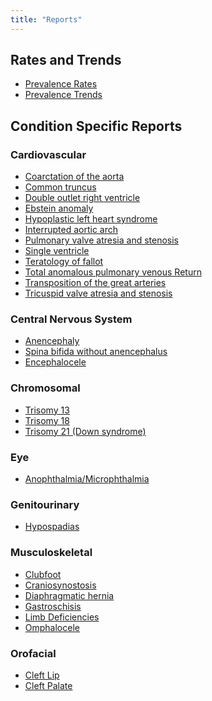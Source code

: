 ```yaml
---
title: "Reports"
---
```


## Rates and Trends

* [Prevalence Rates](https://rpubs.com/AK_ABDR/five-year_prev)
* [Prevalence Trends](https://rpubs.com/AK_ABDR/trends)

## Condition Specific Reports

### Cardiovascular
* [Coarctation of the aorta](https://rpubs.com/AK_ABDR/1043607)
* [Common truncus](https://rpubs.com/AK_ABDR/1045079)
* [Double outlet right ventricle](https://rpubs.com/AK_ABDR/1043675)
* [Ebstein anomaly](https://rpubs.com/AK_ABDR/1043678)
* [Hypoplastic left heart syndrome](https://rpubs.com/AK_ABDR/1045456)
* [Interrupted aortic arch](https://rpubs.com/AK_ABDR/1043713)
* [Pulmonary valve atresia and stenosis](https://rpubs.com/AK_ABDR/1045021)
* [Single ventricle](https://rpubs.com/AK_ABDR/1045023)
* [Teratology of fallot](https://rpubs.com/AK_ABDR/1045064)
* [Total anomalous pulmonary venous Return](https://rpubs.com/AK_ABDR/1045027)
* [Transposition of the great arteries](https://rpubs.com/AK_ABDR/1045028)
* [Tricuspid valve atresia and stenosis](https://rpubs.com/AK_ABDR/1045068)

### Central Nervous System
* [Anencephaly](https://rpubs.com/AK_ABDR/1043560)
* [Spina bifida without anencephalus](https://rpubs.com/AK_ABDR/1045024)
* [Encephalocele](https://rpubs.com/AK_ABDR/1043684)

### Chromosomal
* [Trisomy 13](https://rpubs.com/AK_ABDR/1045072)
* [Trisomy 18](https://rpubs.com/AK_ABDR/1045076)
* [Trisomy 21 (Down syndrome)](https://rpubs.com/AK_ABDR/1045078)

### Eye
* [Anophthalmia/Microphthalmia](https://rpubs.com/AK_ABDR/anoph)

### Genitourinary
* [Hypospadias](https://rpubs.com/AK_ABDR/1043711)

### Musculoskeletal
* [Clubfoot](https://rpubs.com/AK_ABDR/1043609)
* [Craniosynostosis](https://rpubs.com/AK_ABDR/CR_2007-2021)
* [Diaphragmatic hernia](https://rpubs.com/AK_ABDR/1043627)
* [Gastroschisis](https://rpubs.com/AK_ABDR/1043706)
* [Limb Deficiencies](https://rpubs.com/AK_ABDR/limb)
* [Omphalocele](https://rpubs.com/AK_ABDR/1045016)

### Orofacial
* [Cleft Lip](https://rpubs.com/AK_ABDR/1043611)
* [Cleft Palate](https://rpubs.com/AK_ABDR/1043623)